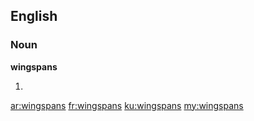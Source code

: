 ==English==

===Noun===
'''wingspans'''

# {{plural of|wingspan}}

[[ar:wingspans]]
[[fr:wingspans]]
[[ku:wingspans]]
[[my:wingspans]]